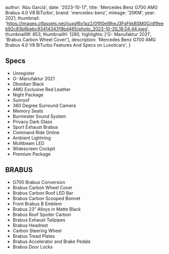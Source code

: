 
  author: 'Abu Garciá',
  date: '2023-10-17',
  title: 'Mercedes Benz G700 AMG Brabus 4.0 V8 BiTurbo',
  brand: 'mercedes-benz',
  mileage: '20KM',
  year: 2021,
  thumbnail: 'https://images.ctfassets.net/ijuxqf6x1pz2/01fI0el9heJ3FgFkkBSM0G/df9eeb92c83b6bebc9341434319bd465/photo_2023-10-20_18.04.44.jpeg',
  thumbnailW: 853,
  thumbnailH: 1280,
  highlights: ['G- Manufaktur 2021', 'Brabus Carbon Wheel Cover'],
  description:
    'Mercedes Benz G700 AMG Brabus 4.0 V8 BiTurbo Features And Specs on Luxoticars',
}


## Specs
- Unregister 
- G- Manufaktur 2021
- Obsidian Black 
- AMG Exclusive Red Leather 
- Night Package 
- Sunroof 
- 360 Degree Surround Camera 
- Memory Seats 
- Burmester Sound System
- Privacy Dark Glass
- Sport Exhaust Brabus 
- Command Ride Online 
- Ambient Lightning 
- Mulitbeam LED
- Widescreen Cockpit 
- Premium Package

## BRABUS

<Featured
  title=""
  src="https://images.ctfassets.net/ijuxqf6x1pz2/41CVZc7nQTzqKYSrlWT52v/3020764df71d8703f4d0c63a3a3e9fde/photo_2023-10-20_18.05.09.jpeg"
  features={[]}
/>

- G700 Brabus Conversion 
- Brabus Carbon Wheel Cover 
- Brabus Carbon Roof LED Bar 
- Brabus Carbon Scooped Bonnet 
- Front Brabus B Emblem 
- Brabus 23” Alloys in Matte Black 
- Brabus Roof Spoiler Carbon
- Brabus Exhaust Tailpipes
- Brabus Headrest
- Carbon Steering Wheel 
- Brabus Tread Plates
- Brabus Accelerator and Brake Pedals 
- Brabus Door Locks
